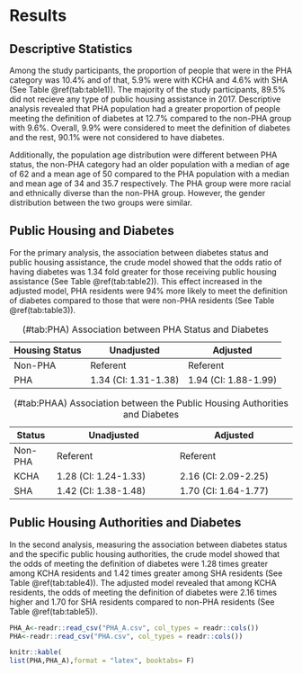 
# Results {#ref-labels}
## Descriptive Statistics
Among the study participants, the proportion of people that were in the PHA category was 10.4% and of that, 5.9% were with KCHA and 4.6% with SHA (See Table \@ref(tab:table1)). The majority of the study participants, 89.5% did not recieve any type of public housing assistance in 2017. Descriptive analysis revealed that PHA population had a greater proportion of people meeting the definition of diabetes at 12.7% compared to the non-PHA group with 9.6%. Overall, 9.9% were considered to meet the definition of diabetes and the rest, 90.1% were not considered to have diabetes.


Additionally, the population age distribution were different between PHA status, the non-PHA category had an older population with a median  of age of 62 and a mean age of 50 compared to the PHA population with a median and mean age of 34 and 35.7 respectively. The PHA group were more racial and ethnically diverse than the non-PHA group. However, the gender distribution between the two groups were similar.


## Public Housing and Diabetes
For the primary analysis, the association between diabetes status and public housing assistance, the crude model showed that the odds ratio of having diabetes was 1.34 fold greater for those receiving public housing assistance (See Table \@ref(tab:table2)). This effect increased in the adjusted model, PHA residents were 94% more likely to meet the definition of diabetes compared to those that were non-PHA residents (See Table \@ref(tab:table3)).

Housing Status | Unadjusted        | Adjusted                
---------------|------------------|-----------------               
Non-PHA        | Referent         | Referent                    
PHA            | 1.34 (CI: 1.31-1.38) | 1.94 (CI: 1.88-1.99)    
Table: (\#tab:PHA) Association between PHA Status and Diabetes

Status  | Unadjusted             | Adjusted
--------|----------------------|---------------------
Non-PHA | Referent             | Referent                                                            
KCHA    | 1.28 (CI: 1.24-1.33) | 2.16 (CI: 2.09-2.25)
SHA     | 1.42 (CI: 1.38-1.48) | 1.70 (CI: 1.64-1.77)
Table: (\#tab:PHAA) Association between the Public Housing Authorities and Diabetes  


## Public Housing Authorities and Diabetes
In the second analysis, measuring the association between diabetes status and the specific public housing authorities, the crude model showed that the odds of meeting the definition of diabetes were 1.28 times greater among KCHA residents and 1.42 times greater among SHA residents (See Table \@ref(tab:table4)). The adjusted model revealed that among KCHA residents, the odds of meeting the definition of diabetes were 2.16 times higher and 1.70 for SHA residents compared to non-PHA residents (See Table \@ref(tab:table5)).


```r
PHA_A<-readr::read_csv("PHA_A.csv", col_types = readr::cols())
PHA<-readr::read_csv("PHA.csv", col_types = readr::cols())

knitr::kable(
list(PHA,PHA_A),format = "latex", booktabs= F)
```

